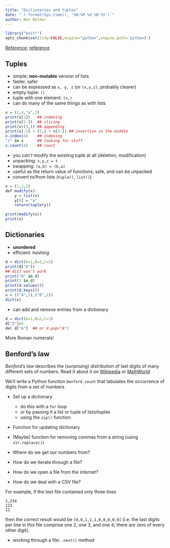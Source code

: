 ```yaml
---
title: "Dictionaries and tuples"
date: "`r format(Sys.time(), '%H:%M %d %B %Y')`"
author: Ben Bolker
---
```


```r
library("knitr")
opts_chunk$set(tidy=FALSE,engine="python",engine.path='python3')
```

[Reference](https://docs.python.org/3/tutorial/datastructures.html);
[reference](http://www.sthurlow.com/python/lesson06/)

## Tuples

* simple; **non-mutable** version of lists
* faster, safer
* can be expressed as  `x, y, z` (or `(x,y,z)`, probably clearer)
* empty tuple: `()`
* tuple with one element: `(x,)`
* can do many of the same things as with lists
```r
x = (1,4,"a",3)
print(x[1])   ## indexing
print(x[2:])  ## slicing
print(x+(3,)) ## appending
print(x[:2] + (3,) + x[2:]) ## insertion in the middle
x.index(4)    ## indexing
"z" in x      ## looking for stuff
x.count(4)    ## count
```
* you *can't* modify the existing tuple at all (deletion, modification)
* unpacking: `x,y,z = t`
* swapping:  `(a,b) = (b,a)`
* useful as the return value of functions; safe, and can be unpacked
* convert to/from lists (`tuple()`, `list()`)
```r
x = (1,2,3)
def modify(x):
    y = list(x)
    y[0] = "a"
    return(tuple(y))

print(modify(x))
print(x)
```

## Dictionaries

* **unordered**
* efficient: *hashing*
```r
d = dict(A=1,B=2,C=3)
print(d["A"])
## d[1] won't work
print("A" in d)
print(1 in d)
print(d.values())
print(d.keys())
x = (("A",1),("B",2))
dict(x)
```
* can add and remove entries from a dictionary
```r
d = dict(A=1,B=2,C=3)
d["D"]=5
del d["A"]  ## or d.pop("A")
```

More Roman numerals!

## Benford's law

*Benford's law* describes the (surprising) distribution of last digits of many different sets of numbers.
Read it about it on [Wikipedia](http://en.wikipedia.org/wiki/Benford%27s_law) or
[MathWorld](http://mathworld.wolfram.com/BenfordsLaw.html)

We'll write a Python function `benford_count` that tabulates the occurrence of digits from a set of numbers

* Set up a dictionary
    * do this with a `for` loop
	* or by passing it a list or tuple of lists/tuples
	* using the `zip()` function
* Function for updating dictionary
* (Maybe) function for removing commas from a string (using `str.replace()`)	

* Where do we get our numbers from?
* How do we iterate through a file?
* How do we open a file from the internet?
* How do we deal with a CSV file?

For example, if the text file contained only three lines
```
1,234
123
12
```
then the correct result would be `[0,0,1,1,1,0,0,0,0,0]` (i.e. the last digits per line in this file comprise one 2, one 3, and one 4; there are zero of every other digit).

* working through a file: `.next()` method


